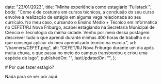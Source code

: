 
  date: "23/01/2023",
  title: "Minha experiência como estagiário 'Fullstack'",
  body: "Como é de costume em cursos técnicos, a conclusão do seu curso envolve a realização de estágio em alguma vaga relacionada ao seu currículo. No meu caso, cursando o Ensino Médio + Técnico em Informática no CEFET/RJ Nova Friburgo, acabei estagiando na Secretaria Municipal de Ciência e Tecnologia da minha cidade. Venho por meio dessa postagem descrever tudo o que aprendi durante minhas 400 horas de trabalho e o que consegui aplicar do meu aprendizado teorico na escola.",
  url: "/banners/CEFET.png",
  alt: "CEFET/RJ Nova Friburgo durante um dia após muita chuva, o que passa no meio do campus transbordou e criou uma espécie de lago",
  publishedOn: "",
  lastUpdatedOn: "",
};


<Head>
  <title>{meta.title}</title>
</Head> 

<Banner url={meta.url} alt={meta.alt} />
# Por que fazer estágio?
<Extra_Info
  publishedOn={meta.publishedOn}
  lastUpdatedOn={meta.lastUpdatedOn}
  writtenBy={["Hugo Billé Martins"]}
/>

Nada para se ver por aqui